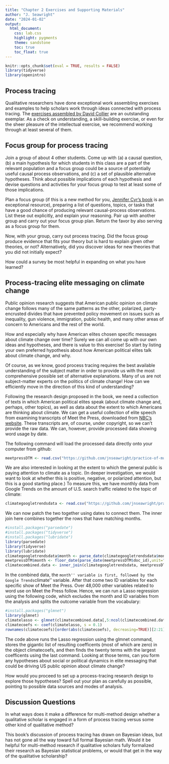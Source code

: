 ```yaml
---
title: "Chapter 2 Exercises and Supporting Materials"
author: "J. Seawright"
date: "2024-01-02"
output:
  html_document:
    css: lab.css
    highlight: pygments
    theme: sandstone
    toc: true
    toc_float: true
---
```


```r
knitr::opts_chunk$set(eval = TRUE, results = FALSE)
library(tidyverse)
library(openintro)
```

## Process tracing

Qualitative researchers have done exceptional work assembling exercises and examples to help scholars work through ideas connected with process tracing. The [exercises assembled by David Collier](http://polisci.berkeley.edu/sites/default/files/people/u3827/Teaching%20Process%20Tracing.pdf) are an outstanding exemplar. As a check on understanding, a skill-building exercise, or even for the sheer pleasure of the intellectual exercise, we recommend working through at least several of them.


## Focus group for process tracing

Join a group of about 4 other students. Come up with (a) a causal question, (b) a main hypothesis for which students in this class are a part of the relevant population and a focus group could be a source of potentially useful causal process observations, and (c) a set of plausible alternative hypotheses. Think about possible implications of each hypothesis and devise questions and activities for your focus group to test at least some of those implications.

Plan a focus group (if this is a new method for you, [Jennifer Cyr's book](https://www.cambridge.org/core/books/focus-groups-for-the-social-science-researcher/F84DFB3576AD203DB1B495F97E10BB9D) is an exceptional resource), preparing a list of questions, topics, or tasks that have a good chance of producing relevant causal-process observations. List these out explicitly, and explain your reasoning. Pair up with another group and carry out your focus group plan. Return the favor by also serving as a focus group for them.

Now, with your group, carry out process tracing. Did the focus group produce evidence that fits your theory but is hard to explain given other theories, or not? Alternatively, did you discover ideas for new theories that you did not initially expect?

How could a survey be most helpful in expanding on what you have learned?

## Process-tracing elite messaging on climate change

Public opinion research suggests that American public opinion on climate change follows many of the same patterns as the other, polarized, party-encrusted divides that have prevented policy movement on issues such as inequality, gun violence, immigration, public health, and many other areas of concern to Americans and the rest of the world. 

How and especially why have American elites chosen specific messages about climate change over time? Surely we can all come up with our own ideas and hypotheses, and there is value to this exercise! So start by listing your own preferred hypothesis about how American political elites talk about climate change, and why.

Of course, as we know, good process tracing requires the best available understanding of the subject matter in order to provide us with the most comprehensive possible set of alternative explanations. Many of us are not subject-matter experts on the politics of climate change! How can we efficiently move in the direction of this kind of understanding?

Following the research design proposed in the book, we need a collection of texts in which American political elites speak (about climate change and, perhaps, other topics), as well as data about the extent to which Americans are thinking about climate. We can get a useful collection of elite speech from examining transcripts of Meet the Press, downloaded from [NBC's website](https://www.nbcnews.com/meet-the-press/meet-press-transcripts-n51976). These transcripts are, of course, under copyright, so we can't provide the raw data. We can, however, provide processed data showing word usage by date.

The following command will load the processed data directly onto your computer from github:

```r
meetpressDTM <- read.csv("https://github.com/jnseawright/practice-of-multimethod/raw/main/meet-the-press/meetpressdtm.csv")
```

We are also interested in looking at the extent to which the general public is paying attention to climate as a topic. (In deeper investigation, we would want to look at whether this is positive, negative, or polarized attention, but this is a good starting place.) To measure this, we have monthly data from Google Trends on the amount of U.S. search traffic related to the topic of climate:

```r
climategoogletrendsdata <- read.csv("https://github.com/jnseawright/practice-of-multimethod/raw/main/meet-the-press/climate.csv")
```

We can now patch the two together using dates to connect them. The inner join here combines together the rows that have matching months.

```r
#install.packages("parsedate")
#install.packages("tidyverse")
#install.packages("lubridate")
library(parsedate)
library(tidyverse)
library(lubridate)
climategoogletrendsdata$month <- parse_date(climategoogletrendsdata$month)
meetpressDTM$month <- floor_date(parse_date(meetpressDTM$doc_id),unit="month")
climatecombined.data <- inner_join(climategoogletrendsdata, meetpressDTM, by="month")
```

In the combined data, the ``month'' variable is first, followed by the Google Trends ``climate'' variable. After that come two ID variables for each specific show of Meet the Press. Over 48,000 other variables related to word use on Meet the Press follow. Hence, we can run a Lasso regression using the following code, which excludes the month and ID variables from the analysis and splits the outcome variable from the vocabulary:

```r
#install.packages("glmnet")
library(glmnet)
climatelasso <- glmnet(climatecombined.data[,5:ncol(climatecombined.data)], climatecombined.data$climate.x)
climatecoefs <- coef(climatelasso, s = 0.1)
rownames(climatecoefs)[order(abs(climatecoefs), decreasing=TRUE)][2:21]
```

The code above runs the Lasso regression using the glmnet command, stores the gigantic list of resulting coefficents (most of which are zero) in the object climatecoefs, and then finds the twenty terms with the largest coefficents using the last command. Looking at those terms, can you form any hypotheses about social or political dynamics in elite messaging that could be driving US public opinion about climate change?

How would you proceed to set up a process-tracing research design to explore those hypotheses? Spell out your plan as carefully as possible, pointing to possible data sources and modes of analysis.

## Discussion Questions

In what ways does it make a difference for multi-method design whether a qualitative scholar is engaged in a form of process tracing versus some other kind of qualitative method?

This book's discussion of process tracing has drawn on Bayesian ideas, but has not gone all the way toward full formal Bayesian math. Would it be helpful for multi-method research if qualitative scholars fully formalized their research as Bayesian statistical problems, or would that get in the way of the qualitative scholarship? 